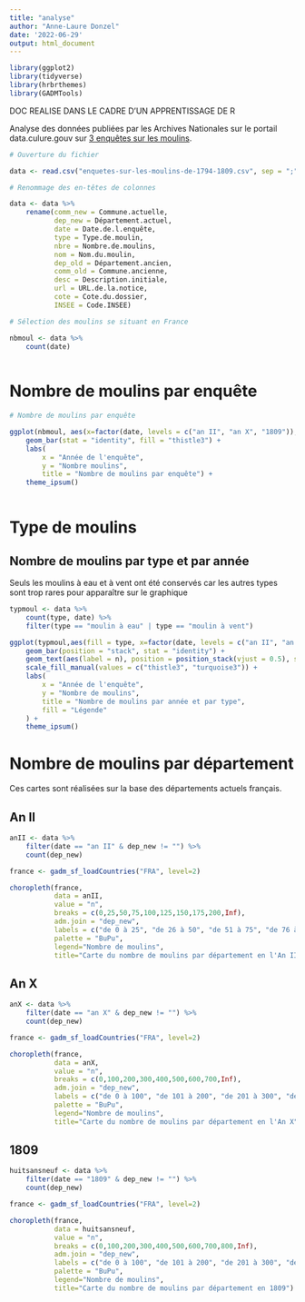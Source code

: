 ```yaml
---
title: "analyse"
author: "Anne-Laure Donzel"
date: '2022-06-29'
output: html_document
---
```


```r
library(ggplot2)
library(tidyverse)
library(hrbrthemes)
library(GADMTools)


```

DOC REALISE DANS LE CADRE D'UN APPRENTISSAGE DE R

Analyse des données publiées par les Archives Nationales sur le portail data.culure.gouv sur [3 enquêtes sur les moulins](https://data.culture.gouv.fr/explore/dataset/enquetes-sur-les-moulins-de-1794-1809/information/?disjunctive.pays&disjunctive.departement_actuel&disjunctive.date&disjunctive.type&disjunctive.departement_ancien).

```r

# Ouverture du fichier

data <- read.csv("enquetes-sur-les-moulins-de-1794-1809.csv", sep = ";", encoding = "UTF-8")

```

```r

# Renommage des en-têtes de colonnes

data <- data %>% 
    rename(comm_new = Commune.actuelle,
           dep_new = Département.actuel,
           date = Date.de.l.enquête,
           type = Type.de.moulin,
           nbre = Nombre.de.moulins,
           nom = Nom.du.moulin,
           dep_old = Département.ancien,
           comm_old = Commune.ancienne,
           desc = Description.initiale,
           url = URL.de.la.notice,
           cote = Cote.du.dossier,
           INSEE = Code.INSEE)

```

```r

# Sélection des moulins se situant en France

nbmoul <- data %>% 
    count(date)
    

```

# Nombre de moulins par enquête

```r

# Nombre de moulins par enquête

ggplot(nbmoul, aes(x=factor(date, levels = c("an II", "an X", "1809")), y=n)) + 
    geom_bar(stat = "identity", fill = "thistle3") +
    labs(
        x = "Année de l'enquête", 
        y = "Nombre moulins", 
        title = "Nombre de moulins par enquête") +
    theme_ipsum()
    
```
# Type de moulins

## Nombre de moulins par type et par année

Seuls les moulins à eau et à vent ont été conservés car les autres types sont trop rares pour apparaître sur le graphique

```r

typmoul <- data %>% 
    count(type, date) %>% 
    filter(type == "moulin à eau" | type == "moulin à vent")

```

```r
ggplot(typmoul,aes(fill = type, x=factor(date, levels = c("an II", "an X", "1809")), y = n)) +
    geom_bar(position = "stack", stat = "identity") +
    geom_text(aes(label = n), position = position_stack(vjust = 0.5), size = 2.5) +
    scale_fill_manual(values = c("thistle3", "turquoise3")) +
    labs(
        x = "Année de l'enquête",
        y = "Nombre de moulins",
        title = "Nombre de moulins par année et par type",
        fill = "Légende"
    ) +
    theme_ipsum()
```
# Nombre de moulins par département

Ces cartes sont réalisées sur la base des départements actuels français.

## An II


```r

anII <- data %>% 
    filter(date == "an II" & dep_new != "") %>% 
    count(dep_new)

```

```r
france <- gadm_sf_loadCountries("FRA", level=2)

```

```r

choropleth(france, 
           data = anII,
           value = "n", 
           breaks = c(0,25,50,75,100,125,150,175,200,Inf),
           adm.join = "dep_new",
           labels = c("de 0 à 25", "de 26 à 50", "de 51 à 75", "de 76 à 100", "de 101 à 125", "de 126 à 150", "de 151 à 175", "de 176 à 200", "Supérieur à 200"),
           palette = "BuPu",
           legend="Nombre de moulins",
           title="Carte du nombre de moulins par département en l'An II")
```
## An X


```r

anX <- data %>% 
    filter(date == "an X" & dep_new != "") %>% 
    count(dep_new)

```

```r
france <- gadm_sf_loadCountries("FRA", level=2)

```

```r

choropleth(france, 
           data = anX,
           value = "n", 
           breaks = c(0,100,200,300,400,500,600,700,Inf),
           adm.join = "dep_new",
           labels = c("de 0 à 100", "de 101 à 200", "de 201 à 300", "de 301 à 400", "de 401 à 500", "de 501 à 600", "de 601 à 700", "Supérieur à 700"),
           palette = "BuPu",
           legend="Nombre de moulins",
           title="Carte du nombre de moulins par département en l'An X")
```


## 1809

```r

huitsansneuf <- data %>% 
    filter(date == "1809" & dep_new != "") %>% 
    count(dep_new)

```

```r
france <- gadm_sf_loadCountries("FRA", level=2)

```

```r

choropleth(france, 
           data = huitsansneuf,
           value = "n", 
           breaks = c(0,100,200,300,400,500,600,700,800,Inf),
           adm.join = "dep_new",
           labels = c("de 0 à 100", "de 101 à 200", "de 201 à 300", "de 301 à 400", "de 401 à 500", "de 501 à 600", "de 601 à 700", "de 701 à 800", "Supérieur à 800"),
           palette = "BuPu",
           legend="Nombre de moulins",
           title="Carte du nombre de moulins par département en 1809")
```